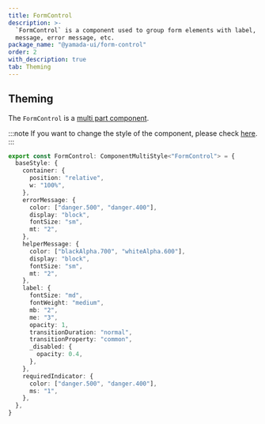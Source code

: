 ```yaml
---
title: FormControl
description: >-
  `FormControl` is a component used to group form elements with label, helper
  message, error message, etc.
package_name: "@yamada-ui/form-control"
order: 2
with_description: true
tab: Theming
---
```


## Theming

The `FormControl` is a [multi part component](/styled-system/theming/component-styles#multi-part-components).

:::note
If you want to change the style of the component, please check [here](/styled-system/theming/customize-theme#changing-the-style-of-components).
:::

```ts
export const FormControl: ComponentMultiStyle<"FormControl"> = {
  baseStyle: {
    container: {
      position: "relative",
      w: "100%",
    },
    errorMessage: {
      color: ["danger.500", "danger.400"],
      display: "block",
      fontSize: "sm",
      mt: "2",
    },
    helperMessage: {
      color: ["blackAlpha.700", "whiteAlpha.600"],
      display: "block",
      fontSize: "sm",
      mt: "2",
    },
    label: {
      fontSize: "md",
      fontWeight: "medium",
      mb: "2",
      me: "3",
      opacity: 1,
      transitionDuration: "normal",
      transitionProperty: "common",
      _disabled: {
        opacity: 0.4,
      },
    },
    requiredIndicator: {
      color: ["danger.500", "danger.400"],
      ms: "1",
    },
  },
}
```
